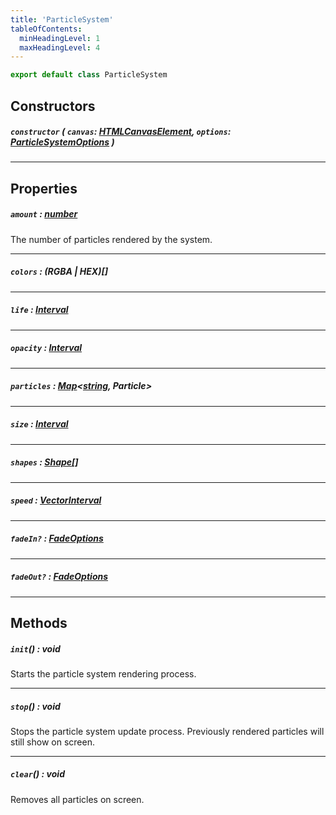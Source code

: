 ```yaml
---
title: 'ParticleSystem'
tableOfContents:
  minHeadingLevel: 1
  maxHeadingLevel: 4
---
```


```ts
export default class ParticleSystem
```

## Constructors

##### `constructor` ( ``canvas``: [HTMLCanvasElement](https://developer.mozilla.org/en-US/docs/Web/API/HTMLCanvasElement), ``options``: [ParticleSystemOptions](../interfaces/ParticleOptions) )

***

## Properties

##### ``amount`` : [number](https://developer.mozilla.org/en-US/docs/Web/JavaScript/Reference/Global_Objects/Number)

The number of particles rendered by the system.

***

##### ``colors`` : (RGBA | HEX)[]

***

##### ``life`` : [Interval](../types/Interval)

***

##### ``opacity`` : [Interval](../types/Interval)

***

##### ``particles`` : [Map](https://developer.mozilla.org/en-US/docs/Web/JavaScript/Reference/Global_Objects/Map)&lt;[string](https://developer.mozilla.org/en-US/docs/Web/JavaScript/Reference/Global_Objects/String), Particle&gt;

***

##### ``size`` : [Interval](../types/Interval)

***

##### ``shapes`` : [Shape](../types/Shape)[]

***

##### ``speed`` : [VectorInterval](../types/VectorInterval)

***

##### ``fadeIn?`` : [FadeOptions](../interfaces/FadeOptions)

***

##### ``fadeOut?`` : [FadeOptions](../interfaces/FadeOptions)

***

## Methods

##### ``init``() : void

Starts the particle system rendering process.

***

##### ``stop``() : void

Stops the particle system update process. Previously rendered particles will still show on screen.

***

##### ``clear``() : void

Removes all particles on screen.